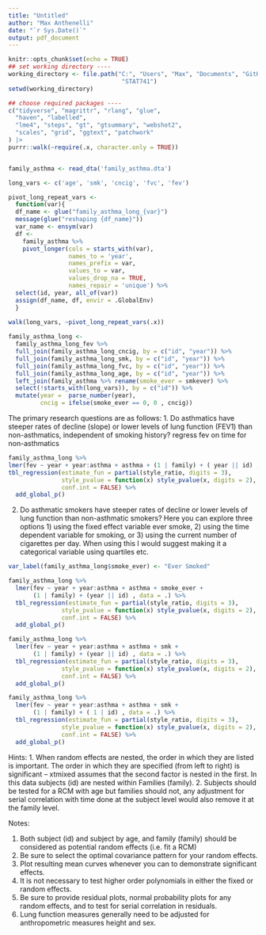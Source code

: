 ```yaml
---
title: "Untitled"
author: "Max Anthenelli"
date: "`r Sys.Date()`"
output: pdf_document
---
```


```r
knitr::opts_chunk$set(echo = TRUE)
## set working directory ----
working_directory <- file.path("C:", "Users", "Max", "Documents", "GitHub",
                                "STAT741")
setwd(working_directory)

## choose required packages ----
c("tidyverse", "magrittr", "rlang", "glue",
  "haven", "labelled",
  "lme4", "steps", "gt", "gtsummary", "webshot2", 
  "scales", "grid", "ggtext", "patchwork"
) |>
purrr::walk(~require(.x, character.only = TRUE))


family_asthma <- read_dta('family_asthma.dta')

long_vars <- c('age', 'smk', 'cncig', 'fvc', 'fev')

pivot_long_repeat_vars <- 
  function(var){
  df_name <- glue("family_asthma_long_{var}")
  message(glue("reshaping {df_name}"))
  var_name <- ensym(var)
  df <- 
    family_asthma %>%   
    pivot_longer(cols = starts_with(var),
                 names_to = 'year',
                 names_prefix = var, 
                 values_to = var,
                 values_drop_na = TRUE,
                 names_repair = 'unique') %>% 
  select(id, year, all_of(var))
  assign(df_name, df, envir = .GlobalEnv)
  }
          
walk(long_vars, ~pivot_long_repeat_vars(.x))

family_asthma_long <- 
  family_asthma_long_fev %>%
  full_join(family_asthma_long_cncig, by = c("id", "year")) %>%
  full_join(family_asthma_long_smk, by = c("id", "year")) %>% 
  full_join(family_asthma_long_fvc, by = c("id", "year")) %>% 
  full_join(family_asthma_long_age, by = c("id", "year")) %>% 
  left_join(family_asthma %>% rename(smoke_ever = smkever) %>%
  select(!starts_with(long_vars)), by = c("id")) %>% 
  mutate(year =  parse_number(year),
         cncig = ifelse(smoke_ever == 0, 0 , cncig))

```
The primary research questions are as follows:
1. Do asthmatics have steeper rates of decline (slope) or lower levels of lung function
(FEV1) than non-asthmatics, independent of smoking history?
regress fev on time for non-asthmatics

```r
family_asthma_long %>% 
lmer(fev ~ year + year:asthma + asthma + (1 | family) + ( year || id) , data = .) %>% 
tbl_regression(estimate_fun = partial(style_ratio, digits = 3),
               style_pvalue = function(x) style_pvalue(x, digits = 2),
               conf.int = FALSE) %>% 
  add_global_p()
```


2. Do asthmatic smokers have steeper rates of decline or lower levels of lung function
than non-asthmatic smokers? Here you can explore three options 1) using the fixed effect
variable ever smoke, 2) using the time dependent variable for smoking, or 3) using the
current number of cigarettes per day. When using this I would suggest making it a
categorical variable using quartiles etc.


```r
var_label(family_asthma_long$smoke_ever) <- "Ever Smoked"

family_asthma_long %>% 
  lmer(fev ~ year + year:asthma + asthma + smoke_ever +
       (1 | family) + (year || id) , data = .) %>%
  tbl_regression(estimate_fun = partial(style_ratio, digits = 3),
               style_pvalue = function(x) style_pvalue(x, digits = 2),
               conf.int = FALSE) %>% 
  add_global_p()

family_asthma_long %>% 
  lmer(fev ~ year + year:asthma + asthma + smk +
       (1 | family) + (year || id) , data = .) %>%
  tbl_regression(estimate_fun = partial(style_ratio, digits = 3),
               style_pvalue = function(x) style_pvalue(x, digits = 2),
               conf.int = FALSE) %>% 
  add_global_p()

family_asthma_long %>% 
  lmer(fev ~ year + year:asthma + asthma + smk +
       (1 | family) + ( 1 | id) , data = .) %>%
  tbl_regression(estimate_fun = partial(style_ratio, digits = 3),
               style_pvalue = function(x) style_pvalue(x, digits = 2),
               conf.int = FALSE) %>% 
  add_global_p()
```

Hints:
1. When random effects are nested, the order in which they are listed is important. The
order in which they are specified (from left to right) is significant – xtmixed assumes that
the second factor is nested in the first. In this data subjects (id) are nested within
Families (family).
2. Subjects should be tested for a RCM with age but families should not, any adjustment
for serial correlation with time done at the subject level would also remove it at the
family level.

Notes:
 
1.  Both subject (id) and subject by age, and family (family) should be considered as potential random effects (i.e. fit a RCM)
2. Be sure to select the optimal covariance pattern for your random effects.
2. Plot resulting mean curves whenever you can to demonstrate significant effects.
3. It is not necessary to test higher order polynomials in either the fixed or random effects.
4. Be sure to provide residual plots, normal probability plots for any random effects, and to test for serial correlation in residuals.
5. Lung function measures generally need to be adjusted for anthropometric measures height and sex.